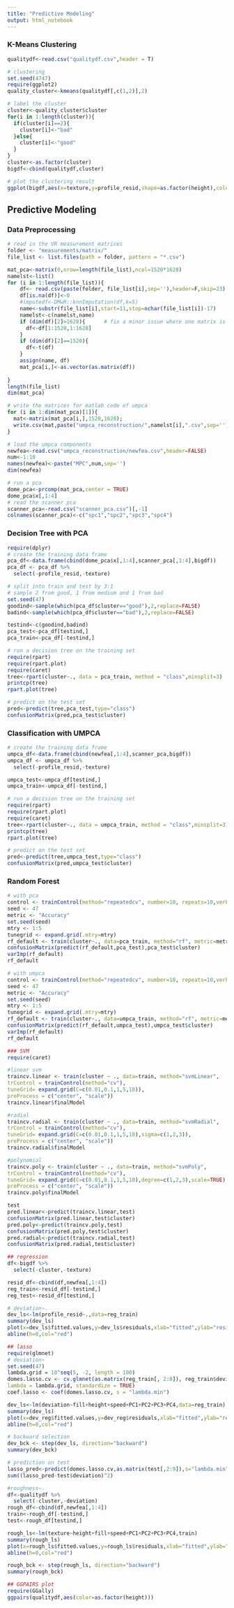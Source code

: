 ```yaml
---
title: "Predictive Modeling"
output: html_notebook
---
```


### K-Means Clustering
```r
qualitydf<-read.csv("qualitydf.csv",header = T)
```

```r
# clustering
set.seed(4747)
require(ggplot2)
quality_cluster<-kmeans(qualitydf[,c(1,2)],2)
```

```r
# label the cluster
cluster<-quality_cluster$cluster
for(i in 1:length(cluster)){
  if(cluster[i]==2){
    cluster[i]<-"bad"
  }else{
    cluster[i]<-"good"
  }
}
cluster<-as.factor(cluster)
bigdf<-cbind(qualitydf,cluster)

# plot the clustering result
ggplot(bigdf,aes(x=texture,y=profile_resid,shape=as.factor(height),color=cluster))+geom_point()+coord_flip()+theme_classic()
```

## Predictive Modeling
### Data Preprocessing

```r
# read in the VR measurement matrices 
folder <- "measurements/matrix/"
file_list <- list.files(path = folder, pattern = "*.csv")

mat_pca<-matrix(0,nrow=length(file_list),ncol=1520*1628)
namelst<-list()
for (i in 1:length(file_list)){
    df<- read.csv(paste(folder, file_list[i],sep=''),header=F,skip=23)
    df[is.na(df)]<-0
    #imputedf<-DMwR::knnImputation(df,k=5)
    name<-substr(file_list[i],start=11,stop=nchar(file_list[i])-17)
    namelst<-c(namelst,name)
    if (dim(df)[2]>1628){      # fix a minor issue where one matrix is reversed
      df<-df[1:1520,1:1628]
    }
    if (dim(df)[2]==1520){
      df<-t(df)
    }
    assign(name, df) 
    mat_pca[i,]<-as.vector(as.matrix(df))
    
}
length(file_list)
dim(mat_pca)
```


```r
# write the matrices for matlab code of umpca
for (i in 1:dim(mat_pca)[1]){
  mat<-matrix(mat_pca[i,],1520,1628);
  write.csv(mat,paste("umpca_reconstruction/",namelst[i],".csv",sep=''))
}
```

```r
# load the umpca components
newfea<-read.csv("umpca_reconstruction/newfea.csv",header=FALSE)
num<-1:10
names(newfea)<-paste("MPC",num,sep='')
dim(newfea)
```


```r
# run a pca
dome_pca<-prcomp(mat_pca,center = TRUE)
dome_pca$x[,1:4]
# read the scanner pca
scanner_pca<-read.csv("scanner_pca.csv")[,-1]
colnames(scanner_pca)<-c("spc1","spc2","spc3","spc4")
```

### Decision Tree with PCA
```r
require(dplyr)
# create the training data frame
pca_df<-data.frame(cbind(dome_pca$x[,1:4],scanner_pca[,1:4],bigdf))
pca_df <- pca_df %>%
  select(-profile_resid,-texture)

# split into train and test by 3:1
# sample 2 from good, 1 from medium and 1 from bad
set.seed(47)
goodind<-sample(which(pca_df$cluster=="good"),2,replace=FALSE)
badind<-sample(which(pca_df$cluster=="bad"),2,replace=FALSE)

testind<-c(goodind,badind)
pca_test<-pca_df[testind,]
pca_train<-pca_df[-testind,]

# run a decision tree on the training set
require(rpart)
require(rpart.plot)
require(caret)
tree<-rpart(cluster~., data = pca_train, method = "class",minsplit=3)
printcp(tree)
rpart.plot(tree)

# predict on the test set
pred<-predict(tree,pca_test,type="class")
confusionMatrix(pred,pca_test$cluster)
```

### Classification with UMPCA
```r
# create the training data frame
umpca_df<-data.frame(cbind(newfea[,1:4],scanner_pca,bigdf))
umpca_df <- umpca_df %>%
  select(-profile_resid,-texture)

umpca_test<-umpca_df[testind,]
umpca_train<-umpca_df[-testind,]

# run a decision tree on the training set
require(rpart)
require(rpart.plot)
require(caret)
tree<-rpart(cluster~., data = umpca_train, method = "class",minsplit=3)
printcp(tree)
rpart.plot(tree)

# predict on the test set
pred<-predict(tree,umpca_test,type="class")
confusionMatrix(pred,umpca_test$cluster)
```

### Random Forest
```r
# with pca
control <- trainControl(method="repeatedcv", number=10, repeats=10,verboseIter = FALSE,sampling = "down")
seed <- 47
metric <- "Accuracy"
set.seed(seed)
mtry <- 1:5
tunegrid <- expand.grid(.mtry=mtry)
rf_default <- train(cluster~., data=pca_train, method="rf", metric=metric, tuneGrid=tunegrid, trControl=control,preProcess = c("scale", "center"))
confusionMatrix(predict(rf_default,pca_test),pca_test$cluster)
varImp(rf_default)
rf_default
```

```r
# with umpca
control <- trainControl(method="repeatedcv", number=10, repeats=10,verboseIter = FALSE,sampling="down")
seed <- 47
metric <- "Accuracy"
set.seed(seed)
mtry <- 1:5
tunegrid <- expand.grid(.mtry=mtry)
rf_default <- train(cluster~., data=umpca_train, method="rf", metric=metric, tuneGrid=tunegrid, trControl=control,preProcess = c("scale", "center"))
confusionMatrix(predict(rf_default,umpca_test),umpca_test$cluster)
varImp(rf_default)
rf_default
```


```r
### SVM
require(caret)

#linear svm
traincv.linear <- train(cluster ~ ., data=train, method="svmLinear",
trControl = trainControl(method="cv"),
tuneGrid= expand.grid(C=c(0.01,0.1,1,5,10)),
preProcess = c("center", "scale"))
traincv.linear$finalModel

#radial
traincv.radial <- train(cluster ~ ., data=train, method="svmRadial",
trControl = trainControl(method="cv"),
tuneGrid= expand.grid(C=c(0.01,0.1,1,5,10),sigma=c(1,2,3)),
preProcess = c("center", "scale"))
traincv.radial$finalModel

#polynomial
traincv.poly <- train(cluster ~ ., data=train, method="svmPoly",
trControl = trainControl(method="cv"),
tuneGrid= expand.grid(C=c(0.01,0.1,1,5,10),degree=c(1,2,3),scale=TRUE),
preProcess = c("center", "scale"))
traincv.poly$finalModel

test
pred.linear<-predict(traincv.linear,test)
confusionMatrix(pred.linear,test$cluster)
pred.poly<-predict(traincv.poly,test)
confusionMatrix(pred.poly,test$cluster)
pred.radial<-predict(traincv.radial,test)
confusionMatrix(pred.radial,test$cluster)

## regression
df<-bigdf %>%
  select(-cluster,-texture)

resid_df<-cbind(df,newfea[,1:4])
reg_train<-resid_df[-testind,]
reg_test<-resid_df[testind,]

# deviation~.
dev_ls<-lm(profile_resid~.,data=reg_train)
summary(dev_ls)
plot(x=dev_ls$fitted.values,y=dev_ls$residuals,xlab="fitted",ylab="residual")
abline(h=0,col="red")

## lasso
require(glmnet)
# deviation~
set.seed(47)
lambda.grid = 10^seq(5, -2, length = 100)
domes.lasso.cv <- cv.glmnet(as.matrix(reg_train[, 2:8]), reg_train$deviation, alpha = 1,
lambda = lambda.grid, standardize = TRUE)
coef.lasso <- coef(domes.lasso.cv, s = "lambda.min")

dev_ls<-lm(deviation~fill+height+speed+PC1+PC2+PC3+PC4,data=reg_train)
summary(dev_ls)
plot(x=dev_reg$fitted.values,y=dev_reg$residuals,xlab="fitted",ylab="residual")
abline(h=0,col="red")

# backward selection
dev_bck <- step(dev_ls, direction="backward")
summary(dev_bck)

# prediction on test
lasso_pred<-predict(domes.lasso.cv,as.matrix(test[,2:9]),s="lambda.min")
sum((lasso_pred-test$deviation)^2)
```

```r
#roughness~.
df<-qualitydf %>%
  select(-cluster,-deviation)
rough_df<-cbind(df,newfea[,1:4])
train<-rough_df[-testind,]
test<-rough_df[testind,]

rough_ls<-lm(texture~height+fill+speed+PC1+PC2+PC3+PC4,train)
summary(rough_ls)
plot(x=rough_ls$fitted.values,y=rough_ls$residuals,xlab="fitted",ylab="residual")
abline(h=0,col="red")

rough_bck <- step(rough_ls, direction="backward")
summary(rough_bck)

## GGPAIRS plot
require(GGally)
ggpairs(qualitydf,aes(color=as.factor(height)))
```